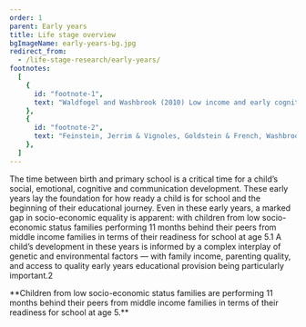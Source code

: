 ```yaml
---
order: 1
parent: Early years
title: Life stage overview
bgImageName: early-years-bg.jpg
redirect_from: 
  - /life-stage-research/early-years/
footnotes:
  [
    {
      id: "footnote-1",
      text: "Waldfogel and Washbrook (2010) Low income and early cognitive development in the UK: A report for the Sutton Trust.",
    },
    {
      id: "footnote-2",
      text: "Feinstein, Jerrim & Vignoles, Goldstein & French, Washbrook & Lee, & Lupton (2015) Social class differences in early cognitive development debate. Longitudinal and Life Course Studies, 6, 331-376; Lugo-Gil and Tamis-LeMonda (2008) Family resources and parenting quality: Links to children’s cognitive development across the first 3 years. Child Development, 79(4): 1065-85.",
    },
  ]
---
```


The time between birth and primary school is a critical time for a child’s
social, emotional, cognitive and communication development. These early years
lay the foundation for how ready a child is for school and the beginning of
their educational journey. Even in these early years, a marked gap in
socio-economic equality is apparent: with children from low socio-economic
status families performing 11 months behind their peers from middle income
families in terms of their readiness for school at age 5.<FootnoteLink
linkId="footnote-1">1</FootnoteLink> A child’s development in these years is
informed by a complex interplay of genetic and environmental factors — with
family income, parenting quality, and access to quality early years educational
provision being particularly important.<FootnoteLink
linkId="footnote-2">2</FootnoteLink>


<div>
  <OverviewSVG />
  **Children from low socio-economic status families are performing 11 months behind
  their peers from middle income families in terms of their readiness for school
  at age 5.**
</div>
